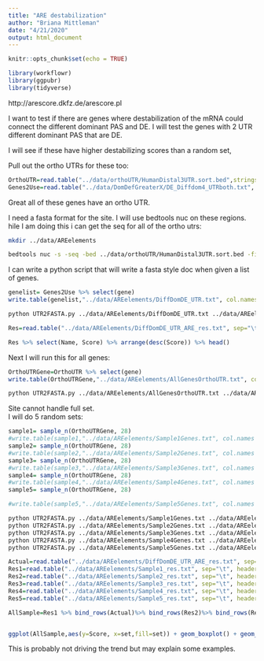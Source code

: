 ```yaml
---
title: "ARE destabilization"
author: "Briana Mittleman"
date: "4/21/2020"
output: html_document
---
```


```r
knitr::opts_chunk$set(echo = TRUE)
```


```r
library(workflowr)
library(ggpubr)
library(tidyverse)
```

http://arescore.dkfz.de/arescore.pl  

I want to test if there are genes where destabilization of the mRNA could connect the different dominant PAS and DE. I will test the genes with 2 UTR different dominant PAS that are DE.  

I will see if these have higher destabilizing scores than a random set, 

Pull out the ortho UTRs for these too:  

```r

OrthoUTR=read.table("../data/orthoUTR/HumanDistal3UTR.sort.bed",stringsAsFactors = F,header = F, col.names = c("chr", "utrstart","utrend", "gene", "score", "strand")) %>% select(gene, utrstart, utrend)
Genes2Use=read.table("../data/DomDefGreaterX/DE_Diffdom4_UTRboth.txt", header = T, stringsAsFactors = F) %>% inner_join(OrthoUTR, by="gene")


```

Great all of these genes have an ortho UTR.  

I need a fasta format for the site. I will use bedtools nuc on these regions. hile I am doing this i can get the seq for all of the ortho utrs:

```bash
mkdir ../data/AREelements

bedtools nuc -s -seq -bed ../data/orthoUTR/HumanDistal3UTR.sort.bed -fi /project2/gilad/kenneth/References/human/genome/hg38.fa > ../data/orthoUTR/HumanDistal3UTR.sort_withSeq.bed
```

I can write a python script that will write a fasta style doc when given a list of genes.  

```r
genelist= Genes2Use %>% select(gene)
write.table(genelist,"../data/AREelements/DiffDomDE_UTR.txt", col.names = F, row.names = F, quote = F)
```

```bash
python UTR2FASTA.py ../data/AREelements/DiffDomDE_UTR.txt ../data/AREelements/DiffDomDE_UTR_fasta.txt
```


```r
Res=read.table("../data/AREelements/DiffDomDE_UTR_ARE_res.txt", sep="\t", header = T)

Res %>% select(Name, Score) %>% arrange(desc(Score)) %>% head()
```

Next I will run this for all genes: 

```r
OrthoUTRGene=OrthoUTR %>% select(gene)
write.table(OrthoUTRGene,"../data/AREelements/AllGenesOrthoUTR.txt", col.names = F, row.names = F, quote = F)
```

```bash
python UTR2FASTA.py ../data/AREelements/AllGenesOrthoUTR.txt ../data/AREelements/AllGenesOrthoUTR_fasta.txt
```

Site cannot handle full set.  
I will do 5 random sets:  
```r
sample1= sample_n(OrthoUTRGene, 28)
#write.table(sample1,"../data/AREelements/Sample1Genes.txt", col.names = F, row.names = F, quote = F)
sample2= sample_n(OrthoUTRGene, 28)
#write.table(sample2,"../data/AREelements/Sample2Genes.txt", col.names = F, row.names = F, quote = F)
sample3= sample_n(OrthoUTRGene, 28)
#write.table(sample3,"../data/AREelements/Sample3Genes.txt", col.names = F, row.names = F, quote = F)
sample4= sample_n(OrthoUTRGene, 28)
#write.table(sample4,"../data/AREelements/Sample4Genes.txt", col.names = F, row.names = F, quote = F)
sample5= sample_n(OrthoUTRGene, 28)

#write.table(sample5,"../data/AREelements/Sample5Genes.txt", col.names = F, row.names = F, quote = F)
```


```bash
python UTR2FASTA.py ../data/AREelements/Sample1Genes.txt ../data/AREelements/Sample1Genes.fasta.txt
python UTR2FASTA.py ../data/AREelements/Sample2Genes.txt ../data/AREelements/Sample2Genes.fasta.txt
python UTR2FASTA.py ../data/AREelements/Sample3Genes.txt ../data/AREelements/Sample3Genes.fasta.txt
python UTR2FASTA.py ../data/AREelements/Sample4Genes.txt ../data/AREelements/Sample4Genes.fasta.txt
python UTR2FASTA.py ../data/AREelements/Sample5Genes.txt ../data/AREelements/Sample5Genes.fasta.txt
```


```r
Actual=read.table("../data/AREelements/DiffDomDE_UTR_ARE_res.txt", sep="\t", header = T) %>% select(Score) %>% mutate(set="Actual")
Res1=read.table("../data/AREelements/Sample1_res.txt", sep="\t", header = T) %>% select(Score) %>% mutate(set="Sample1")
Res2=read.table("../data/AREelements/Sample2_res.txt", sep="\t", header = T)%>% select(Score) %>% mutate(set="Sample2")
Res3=read.table("../data/AREelements/Sample3_res.txt", sep="\t", header = T)%>% select(Score) %>% mutate(set="Sample3")
Res4=read.table("../data/AREelements/Sample4_res.txt", sep="\t", header = T)%>% select(Score) %>% mutate(set="Sample4")
Res5=read.table("../data/AREelements/Sample5_res.txt", sep="\t", header = T)%>% select(Score) %>% mutate(set="Sample5")

AllSample=Res1 %>% bind_rows(Actual)%>% bind_rows(Res2)%>% bind_rows(Res3)%>% bind_rows(Res4)%>% bind_rows(Res5)



```

```r
ggplot(AllSample,aes(y=Score, x=set,fill=set)) + geom_boxplot() + geom_jitter(alpha=.3)+ scale_fill_brewer(palette = "Dark2") + stat_compare_means() + theme(legend.position = "none") + labs(x="Sample", y="ARE destabilization score", title="ARE scores for UTR:UTR Dominance changes and DE")
```

This is probably not driving the trend but may explain some examples.  

